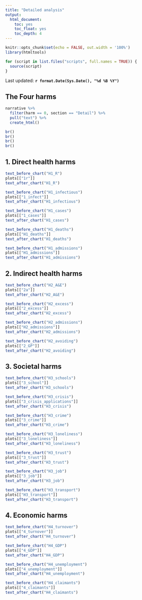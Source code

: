 ---
title: "Detailed analysis"
output:
  html_document:
    toc: yes
    toc_float: yes
    toc_depth: 4
---


```{r setup, include=FALSE}
knitr::opts_chunk$set(echo = FALSE, out.width = '100%')
library(htmltools)

for (script in list.files("scripts", full.names = TRUE)) {
  source(script)
}
```

Last updated: **`r format.Date(Sys.Date(), "%d %B %Y")`**

## The Four harms

```{r}
narrative %>% 
  filter(harm == 0, section == "Detail") %>% 
  pull("text") %>%
  create_html()

br()
br()
br()
br()

```

## 1. Direct health harms

```{r}
text_before_chart("H1_R")
plots[["1r"]]
text_after_chart("H1_R")

text_before_chart("H1_infectious")
plots[["1_infect"]]
text_after_chart("H1_infectious")

text_before_chart("H1_cases")
plots[["1_cases"]]
text_after_chart("H1_cases")

text_before_chart("H1_deaths")
plots[["H1_deaths"]]
text_after_chart("H1_deaths")

text_before_chart("H1_admissions")
plots[["H1_admissions"]]
text_after_chart("H1_admissions")
```

## 2. Indirect health harms

```{r}
text_before_chart("H2_A&E")
plots[["2a"]]
text_after_chart("H2_A&E")

text_before_chart("H2_excess")
plots[["2_excess"]]
text_after_chart("H2_excess")

text_before_chart("H2_admissions")
plots[["H2_admissions"]]
text_after_chart("H2_admissions")

text_before_chart("H2_avoiding")
plots[["2_GP"]]
text_after_chart("H2_avoiding")
```

## 3. Societal harms

```{r}
text_before_chart("H3_schools")
plots[["3_school"]]
text_after_chart("H3_schools")

text_before_chart("H3_crisis")
plots[["3_crisis_applications"]]
text_after_chart("H3_crisis")

text_before_chart("H3_crime")
plots[["3_crime"]]
text_after_chart("H3_crime")

text_before_chart("H3_loneliness")
plots[["3_loneliness"]]
text_after_chart("H3_loneliness")

text_before_chart("H3_trust")
plots[["3_trust"]]
text_after_chart("H3_trust")

text_before_chart("H3_job")
plots[["3_job"]]
text_after_chart("H3_job")

text_before_chart("H3_transport")
plots[["H3_transport"]]
text_after_chart("H3_transport")
```

## 4. Economic harms

```{r}
text_before_chart("H4_turnover")
plots[["4_turnover"]]
text_after_chart("H4_turnover")

text_before_chart("H4_GDP")
plots[["4_GDP"]]
text_after_chart("H4_GDP")

text_before_chart("H4_unemployment")
plots[["4_unemployment"]]
text_after_chart("H4_unemployment")

text_before_chart("H4_claimants")
plots[["4_claimants"]]
text_after_chart("H4_claimants")
```